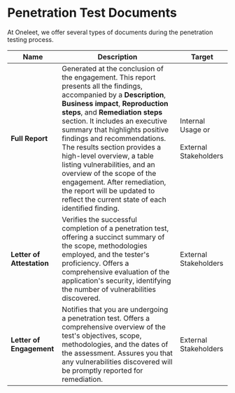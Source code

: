 # Penetration Test Documents

At Oneleet, we offer several types of documents during the penetration testing process.

| Name | Description | Target
|-----|-----|-----
| **Full Report** | Generated at the conclusion of the engagement. This report presents all the findings, accompanied by a **Description**, **Business impact**, **Reproduction steps**, and **Remediation steps** section. It includes an executive summary that highlights positive findings and recommendations. The results section provides a high-level overview, a table listing vulnerabilities, and an overview of the scope of the engagement. After remediation, the report will be updated to reflect the current state of each identified finding.  | Internal Usage or <br></br> External Stakeholders
| **Letter of Attestation** | Verifies the successful completion of a penetration test, offering a succinct summary of the scope, methodologies employed, and the tester's proficiency. Offers a comprehensive evaluation of the application's security, identifying the number of vulnerabilities discovered.  | External Stakeholders
| **Letter of Engagement** | Notifies that you are undergoing a penetration test. Offers a comprehensive overview of the test's objectives, scope, methodologies, and the dates of the assessment. Assures you that any vulnerabilities discovered will be promptly reported for remediation.  | External Stakeholders |
